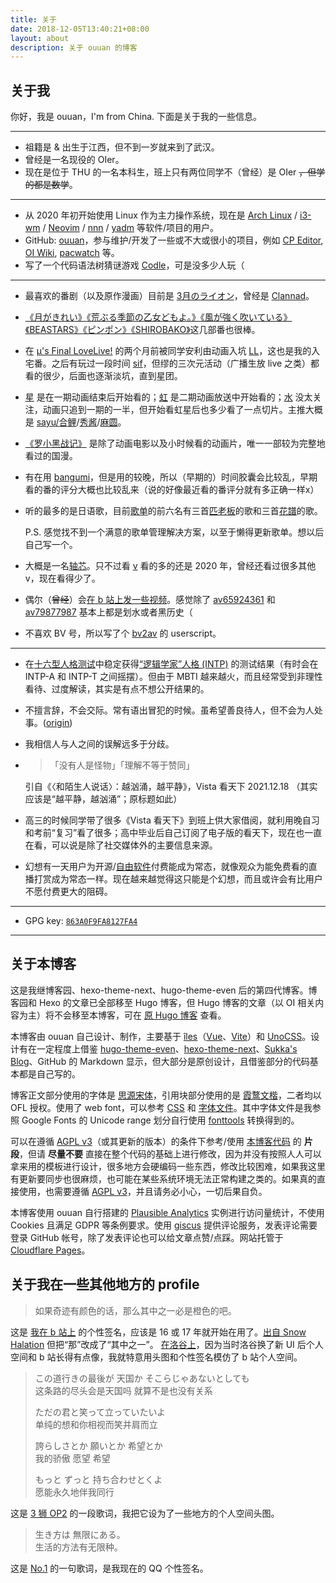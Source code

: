 ```yaml
---
title: 关于
date: 2018-12-05T13:40:21+08:00
layout: about
description: 关于 ouuan 的博客
---
```


## 关于我

你好，我是 ouuan，I'm from China. 下面是关于我的一些信息。

---

-   祖籍是 & 出生于江西，但不到一岁就来到了武汉。
-   曾经是一名现役的 OIer。
-   现在是位于 THU 的一名本科生，班上只有两位同学不（曾经）是 OIer ~~，但学的都是数学~~。

---

-   从 2020 年初开始使用 Linux 作为主力操作系统，现在是 [Arch Linux](https://wiki.archlinux.org/title/Arch_Linux) / [i3-wm](https://i3wm.org/) / [Neovim](https://neovim.io/) / [nnn](https://github.com/jarun/nnn) / [yadm](https://github.com/TheLocehiliosan/yadm) 等软件/项目的用户。
-   GitHub: [ouuan](https://github.com/ouuan)，参与维护/开发了一些或不大或很小的项目，例如 [CP Editor](https://github.com/cpeditor/cpeditor), [OI Wiki](https://github.com/OI-wiki/OI-wiki), [pacwatch](https://github.com/ouuan/pacwatch) 等。
-   写了一个代码语法树猜谜游戏 [Codle](https://codle.ouuan.moe/)，可是没多少人玩（

---

-   最喜欢的番剧（以及原作漫画）目前是 [3月のライオン](https://bgm.tv/subject/147068)，曾经是 [Clannad](https://bgm.tv/subject/51)。
-   [《月がきれい》](https://bgm.tv/subject/207573)[《荒ぶる季節の乙女どもよ。》](https://bgm.tv/subject/268070)[《風が強く吹いている》](https://bgm.tv/subject/248154)[《BEASTARS》](https://bgm.tv/subject/273843)[《ピンポン》](https://bgm.tv/subject/93739)[《SHIROBAKO》](https://bgm.tv/subject/110467)这几部番也很棒。
-   在 [<span class="muse">μ's Final LoveLive!</span>](https://zh.moegirl.org.cn/μ's_Final_LoveLive!_~μ'sic_Forever~) 的两个月前被同学安利由动画入坑 [<span class="muse">LL</span>](https://zh.moegirl.org.cn/LoveLive!)，这也是我的入宅番。之后有玩过一段时间 [sif](https://zh.moegirl.org.cn/zh-cn/LoveLive!学园偶像祭)，但缪的三次元活动（广播生放 live 之类）都看的很少，后面也逐渐淡坑，直到星团。
-   [<span class="liella">星</span>](https://zh.moegirl.org.cn/LoveLive!Superstar!!) 是在一期动画结束后开始看的；[<span class="nijigasaki">虹</span>](https://zh.moegirl.org.cn/LoveLive!虹咲学园学园偶像同好会) 是二期动画放送中开始看的；[<span class="aqours">水</span>](https://zh.moegirl.org.cn/LoveLive!Sunshine!!) 没太关注，动画只追到一期的一半，但开始看虹星后也多少看了一点切片。主推大概是 [<span class="kanon">sayu</span>/<span class="kanon">合</span>](https://zh.moegirl.org.cn/伊达小百合)[<span class="kuku">鲤</span>](https://zh.moegirl.org.cn/Liyuu)/[<span class="mia">秀酱</span>](https://zh.moegirl.org.cn/内田秀)/[<span class="emma">麻圆</span>](https://zh.moegirl.org.cn/指出毬亚)。
-   [《罗小黑战记》](https://bgm.tv/subject/13603) 是除了动画电影以及小时候看的动画片，唯一一部较为完整地看过的国漫。
-   有在用 [bangumi](https://bgm.tv/user/ouuan)，但是用的较晚，所以（早期的）时间胶囊会比较乱，早期看的番的评分大概也比较乱来（说的好像最近看的番评分就有多正确一样x）
-   听的最多的是日语歌，目前[歌单](https://music.163.com/#/playlist?id=5091819419)的前六名有三首[匹老板](https://space.bilibili.com/203655966/)的歌和三首[花譜](https://space.bilibili.com/488970166/)的歌。

    P.S. 感觉找不到一个满意的歌单管理解决方案，以至于懒得更新歌单。想以后自己写一个。
-   大概是一名[轴芯](https://space.bilibili.com/61639371)。只不过看 [v](https://zh.moegirl.org.cn/虚拟UP主) 看的多的还是 2020 年，曾经还看过很多其他 v，现在看得少了。
-   偶尔（~~曾经~~）会[在 b 站上发一些视频](https://space.bilibili.com/11067182)。感觉除了 [av65924361](https://www.bilibili.com/video/av65924361) 和 [av79877987](https://www.bilibili.com/video/av79877987) 基本上都是划水或者黑历史（
-   不喜欢 BV 号，所以写了个 [bv2av](https://greasyfork.org/zh-CN/scripts/398535-bv2av) 的 userscript。

---

-   在[十六型人格测试](https://www.16personalities.com/ch/)中稳定获得[“逻辑学家”人格 (INTP)](https://www.16personalities.com/ch/intp-人格) 的测试结果（有时会在 INTP-A 和 INTP-T 之间摇摆）。但由于 MBTI 越来越火，而且经常受到非理性看待、过度解读，其实是有点不想公开结果的。
-   不擅言辞，不会交际。常有语出冒犯的时候。虽希望善良待人，但不会为人处事。([origin](http://web.archive.org/web/20210123202817/https://blog.yuuta.moe/about/))
-   我相信人与人之间的误解远多于分歧。
-   > 「没有人是怪物」「理解不等于赞同」  

    引自《〈和陌生人说话〉：越汹涌，越平静》，Vista 看天下 2021.12.18
    （其实应该是“越平静，越汹涌”；原标题如此）
-   高三的时候同学带了很多《Vista 看天下》到班上供大家借阅，就利用晚自习和考前“复习”看了很多；高中毕业后自己订阅了电子版的看天下，现在也一直在看，可以说是除了社交媒体外的主要信息来源。
-   幻想有一天用户为开源/[自由软件](https://www.gnu.org/philosophy/free-sw.html)付费能成为常态，就像观众为能免费看的直播打赏成为常态一样。现在越来越觉得这只能是个幻想，而且或许会有比用户不愿付费更大的阻碍。

---

-   GPG key: [`863A0F9FA8127FA4`](https://github.com/ouuan.gpg)

---

## 关于本博客

这是我继博客园、hexo-theme-next、hugo-theme-even 后的第四代博客。博客园和 Hexo 的文章已全部移至 Hugo 博客，但 Hugo 博客的文章（以 OI 相关内容为主）将不会移至本博客，可在 [原 Hugo 博客](https://ouuan.github.io/) 查看。

本博客由 ouuan 自己设计、制作，主要基于 [îles](https://github.com/ElMassimo/iles)（[Vue](https://vuejs.org/)、[Vite](https://vitejs.dev/)）和 [UnoCSS](https://github.com/unocss/unocss)。设计有在一定程度上借鉴 [hugo-theme-even](https://github.com/olOwOlo/hugo-theme-even)、[hexo-theme-next](https://github.com/theme-next/hexo-theme-next)、[Sukka's Blog](https://blog.skk.moe/)、GitHub 的 Markdown 显示，但大部分是原创设计，且借鉴部分的代码基本都是自己写的。

博客正文部分使用的字体是 [思源宋体](https://github.com/adobe-fonts/source-han-serif)，引用块部分使用的是 [<span class="font-kai">霞鹜文楷</span>](https://github.com/lxgw/LxgwWenKai)，二者均以 OFL 授权。使用了 web font，可以参考 [CSS](https://github.com/ouuan/iles-blog/blob/master/src/styles/fonts.scss) 和 [字体文件](https://github.com/ouuan/iles-blog/tree/master/public/assets/fonts)。其中字体文件是我参照 Google Fonts 的 Unicode range 划分自行使用 [fonttools](https://github.com/fonttools/fonttools) 转换得到的。

可以在遵循 [AGPL v3](https://github.com/ouuan/iles-blog/blob/master/LICENSE)（或其更新的版本）的条件下参考/使用 [本博客代码](https://github.com/ouuan/iles-blog) 的 **片段**，但请 **尽量不要** 直接在整个代码的基础上进行修改，因为并没有按照人人可以拿来用的模板进行设计，很多地方会硬编码一些东西，修改比较困难，如果我这里有更新要同步也很麻烦，也可能在某些系统环境无法正常构建之类的。如果真的直接使用，也需要遵循 [AGPL v3](https://github.com/ouuan/iles-blog/blob/master/LICENSE)，并且请务必小心，一切后果自负。

本博客使用 ouuan 自行搭建的 [Plausible Analytics](https://plausible.io/) 实例进行访问量统计，不使用 Cookies 且满足 GDPR 等条例要求。使用 [giscus](https://giscus.app/) 提供评论服务，发表评论需要登录 GitHub 帐号，除了发表评论也可以给文章点赞/点踩。网站托管于 [Cloudflare Pages](https://pages.cloudflare.com/)。

## 关于我在一些其他地方的 profile

> 如果奇迹有颜色的话，那么其中之一必是<span class="honoka">橙色</span>的吧。

这是 [我在 b 站上](https://space.bilibili.com/11067182) 的个性签名，应该是 16 或 17 年就开始在用了。[出自 Snow Halation](https://zh.moegirl.org.cn/如果奇迹有颜色，那一定是橙色) 但把“那”改成了“其中之一”。
[在洛谷上](https://www.luogu.com.cn/user/49742)，因为当时洛谷换了新 UI 后个人空间和 b 站长得有点像，我就特意用头图和个性签名模仿了 b 站个人空间。

> この道行きの最後が 天国か そこらじゃあないとしても  
> 这条路的尽头会是天国吗 就算不是也没有关系
>
> ただの君と笑って立っていたいよ  
> 单纯的想和你相视而笑并肩而立
>
> 誇らしさとか 願いとか 希望とか  
> 我的骄傲 愿望 希望
>
> もっと ずっと 持ち合わせとくよ  
> 愿能永久地伴我同行

这是 [3 狮 OP2](https://music.163.com/#/song?id=456185218) 的一段歌词，我把它设为了一些地方的个人空间头图。

> 生き方は 無限にある。  
> 生活的方法有无限种。

这是 [No.1](https://music.163.com/#/song?id=1416874718) 的一句歌词，是我现在的 QQ 个性签名。
